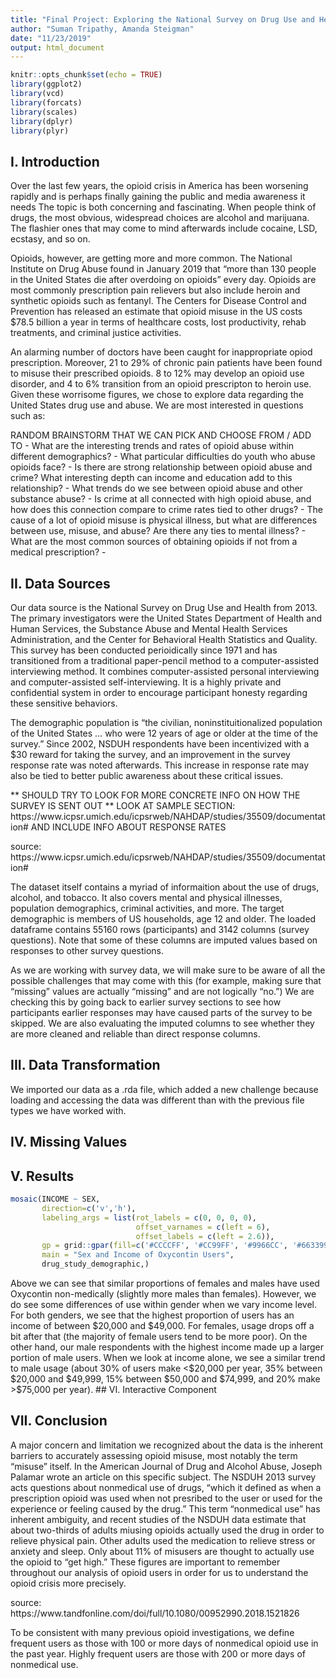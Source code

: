 ```yaml
---
title: "Final Project: Exploring the National Survey on Drug Use and Health "
author: "Suman Tripathy, Amanda Steigman"
date: "11/23/2019"
output: html_document
---
```


```r
knitr::opts_chunk$set(echo = TRUE)
library(ggplot2)
library(vcd)
library(forcats)
library(scales)
library(dplyr)
library(plyr)
```

## I. Introduction

Over the last few years, the opioid crisis in America has been worsening rapidly and is perhaps finally gaining the public and media awareness it needs The topic is both concerning and fascinating. When people think of drugs, the most obvious, widespread choices are alcohol and marijuana. The flashier ones that may come to mind afterwards include cocaine, LSD, ecstasy, and so on. 

Opioids, however, are getting more and more common. The National Institute on Drug Abuse found in January 2019 that "more than 130 people in the United States die after overdoing on opioids" every day. Opioids are most commonly prescription pain relievers but also include heroin and synthetic opioids such as fentanyl. The Centers for Disease Control and Prevention has released an estimate that opioid misuse in the US costs $78.5 billion a year in terms of healthcare costs, lost productivity, rehab treatments, and criminal justice activities.

An alarming number of doctors have been caught for inappropriate opiod prescription. Moreover, 21 to 29% of chronic pain patients have been found to misuse their prescribed opioids.  8 to 12% may develop an opioid use disorder, and 4 to 6% transition from an opioid prescripton to heroin use. Given these worrisome figures, we chose to explore data regarding the United States drug use and abuse. We are most interested in questions such as:

RANDOM BRAINSTORM THAT WE CAN PICK AND CHOOSE FROM / ADD TO
  - What are the interesting trends and rates of opioid abuse within different demographics?
  - What particular difficulties do youth who abuse opioids face?
  - Is there are strong relationship between opioid abuse and crime? What interesting depth can income and education add to this relationship?
  - What trends do we see between opioid abuse and other substance abuse?
  - Is crime at all connected with high opioid abuse, and how does this connection compare to crime rates tied to other drugs?
  - The cause of a lot of opioid misuse is physical illness, but what are differences between use, misuse, and abuse?  Are there any ties to mental illness?
  - What are the most common sources of obtaining opioids if not from a medical prescription?
  - 

## II. Data Sources

Our data source is the National Survey on Drug Use and Health from 2013. The primary investigators were the United States Department of Health and Human Services, the Substance Abuse and Mental Health Services Administration, and the Center for Behavioral Health Statistics and Quality. This survey has been conducted perioidically since 1971 and has transitioned from a traditional paper-pencil method to a computer-assisted interviewing method. It combines computer-assisted personal interviewing and computer-assisted self-interviewing. It is a highly private and confidential system in order to encourage participant honesty regarding these sensitive behaviors.

The demographic population is "the civilian, noninstituitionalized population of the United States ... who were 12 years of age or older at the time of the survey." Since 2002, NSDUH respondents have been incentivized with a $30 reward for taking the survey, and an improvement in the survey response rate was noted afterwards. This increase in response rate may also be tied to better public awareness about these critical issues.  

** SHOULD TRY TO LOOK FOR MORE CONCRETE INFO ON HOW THE SURVEY IS SENT OUT ** LOOK AT SAMPLE SECTION: https://www.icpsr.umich.edu/icpsrweb/NAHDAP/studies/35509/documentation# AND INCLUDE INFO ABOUT RESPONSE RATES

source: https://www.icpsr.umich.edu/icpsrweb/NAHDAP/studies/35509/documentation#

The dataset itself contains a myriad of informaition about the use of drugs, alcohol, and tobacco. It also covers mental and physical illnesses, population demographics, criminal activities, and more.  The target demographic is members of US households, age 12 and older. The loaded dataframe contains 55160 rows (participants) and 3142 columns (survey questions). Note that some of these columns are imputed values based on responses to other survey questions. 

As we are working with survey data, we will make sure to be aware of all the possible challenges that may come with this (for example, making sure that "missing" values are actually "missing" and are not logically "no.") We are checking this by going back to earlier survey sections to see how participants earlier responses may have caused parts of the survey to be skipped. We are also evaluating the imputed columns to see whether they are more cleaned and reliable than direct response columns.

## III. Data Transformation

We imported our data as a .rda file, which added a new challenge because loading and accessing the data was different than with the previous file types we have worked with. 

## IV. Missing Values

## V. Results



```r
mosaic(INCOME ~ SEX, 
       direction=c('v','h'), 
       labeling_args = list(rot_labels = c(0, 0, 0, 0), 
                            offset_varnames = c(left = 6), 
                            offset_labels = c(left = 2.6)),
       gp = grid::gpar(fill=c('#CCCCFF', '#CC99FF', '#9966CC', '#663399')),
       main = "Sex and Income of Oxycontin Users",
       drug_study_demographic,)
```

Above we can see that similar proportions of females and males have used Oxycontin non-medically (slightly more males than females). However, we do see some differences of use within gender when we vary income level. For both genders, we see that the highest proportion of users has an income of between $20,000 and $49,000. For females, usage drops off a bit after that (the majority of female users tend to be more poor). On the other hand, our male respondents with the highest income made up a larger portion of male users. When we look at income alone, we see a similar trend to male usage (about 30% of users make <$20,000 per year, 35% between $20,000 and $49,999, 15% between $50,000 and $74,999, and 20% make >$75,000 per year). 
## VI. Interactive Component

## VII. Conclusion

A major concern and limitation we recognized about the data is the inherent barriers to accurately assessing opioid misuse, most notably the term "misuse" itself. In the American Journal of Drug and Alcohol Abuse, Joseph Palamar wrote an article on this specific subject. The NSDUH 2013 survey acts questions about nonmedical use of drugs, "which it defined as when a prescription opioid was used when not presribed to the user or used for the experience or feeling caused by the drug." This term "nonmedical use" has inherent ambiguity, and recent studies of the NSDUH data estimate that about two-thirds of adults miusing opioids actually used the drug in order to relieve physical pain. Other adults used the medication to relieve stress or anxiety and sleep. Only about 11% of misusers are thought to actually use the opioid to "get high."  These figures are important to remember throughout our analysis of opioid users in order for us to understand the opioid crisis more precisely.

source: https://www.tandfonline.com/doi/full/10.1080/00952990.2018.1521826

To be consistent with many previous opioid investigations, we define frequent users as those with 100 or more days of nonmedical opioid use in the past year. Highly frequent users are those with 200 or more days of nonmedical use.
